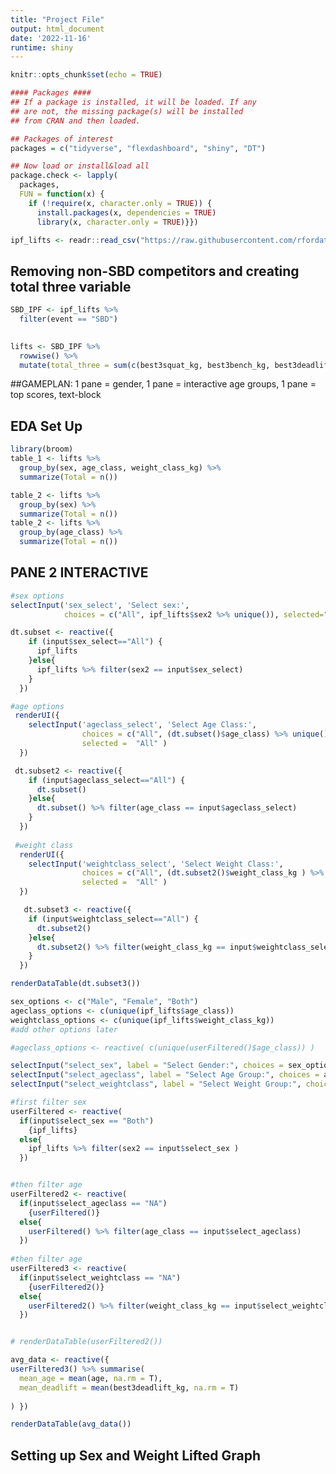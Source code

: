 ```yaml
---
title: "Project File"
output: html_document
date: '2022-11-16'
runtime: shiny
---
```


```r
knitr::opts_chunk$set(echo = TRUE)
```

```r
#### Packages ####
## If a package is installed, it will be loaded. If any 
## are not, the missing package(s) will be installed 
## from CRAN and then loaded.

## Packages of interest
packages = c("tidyverse", "flexdashboard", "shiny", "DT")

## Now load or install&load all
package.check <- lapply(
  packages,
  FUN = function(x) {
    if (!require(x, character.only = TRUE)) {
      install.packages(x, dependencies = TRUE)
      library(x, character.only = TRUE)}})

```


```r
ipf_lifts <- readr::read_csv("https://raw.githubusercontent.com/rfordatascience/tidytuesday/master/data/2019/2019-10-08/ipf_lifts.csv") %>% mutate(sex2 = if_else(sex == "F", "Female", "Male"))
```

## Removing non-SBD competitors and creating total three variable
```r

SBD_IPF <- ipf_lifts %>% 
  filter(event == "SBD")
  

lifts <- SBD_IPF %>%
  rowwise() %>%
  mutate(total_three = sum(c(best3squat_kg, best3bench_kg, best3deadlift_kg), na.rm = TRUE))

```


##GAMEPLAN: 1 pane = gender, 1 pane = interactive age groups, 1 pane = top scores, text-block

## EDA Set Up


```r
library(broom)
table_1 <- lifts %>%
  group_by(sex, age_class, weight_class_kg) %>%
  summarize(Total = n())

table_2 <- lifts %>%
  group_by(sex) %>%
  summarize(Total = n())
table_2 <- lifts %>%
  group_by(age_class) %>%
  summarize(Total = n())
```  





## PANE 2 INTERACTIVE


```r
#sex options
selectInput('sex_select', 'Select sex:',
            choices = c("All", ipf_lifts$sex2 %>% unique()), selected="All")

dt.subset <- reactive({
    if (input$sex_select=="All") {
      ipf_lifts
    }else{
      ipf_lifts %>% filter(sex2 == input$sex_select)
    }
  })

#age options
 renderUI({
    selectInput('ageclass_select', 'Select Age Class:', 
                choices = c("All", (dt.subset()$age_class) %>% unique()), 
                selected =  "All" )
  })

 dt.subset2 <- reactive({
    if (input$ageclass_select=="All") {
      dt.subset()
    }else{
      dt.subset() %>% filter(age_class == input$ageclass_select)
    }
  })
 
 #weight class 
  renderUI({
    selectInput('weightclass_select', 'Select Weight Class:', 
                choices = c("All", (dt.subset2()$weight_class_kg ) %>% unique()), 
                selected =  "All" )
  })

   dt.subset3 <- reactive({
    if (input$weightclass_select=="All") {
      dt.subset2()
    }else{
      dt.subset2() %>% filter(weight_class_kg == input$weightclass_select)
    }
  })

renderDataTable(dt.subset3())

```

```r
sex_options <- c("Male", "Female", "Both")
ageclass_options <- c(unique(ipf_lifts$age_class))
weightclass_options <- c(unique(ipf_lifts$weight_class_kg))
#add other options later

#ageclass_options <- reactive( c(unique(userFiltered()$age_class)) )
```

```r
selectInput("select_sex", label = "Select Gender:", choices = sex_options)
selectInput("select_ageclass", label = "Select Age Group:", choices = ageclass_options)
selectInput("select_weightclass", label = "Select Weight Group:", choices = weightclass_options)

```


```r
#first filter sex
userFiltered <- reactive(
  if(input$select_sex == "Both")
    {ipf_lifts}
  else{
    ipf_lifts %>% filter(sex2 == input$select_sex )
  })


#then filter age
userFiltered2 <- reactive(
  if(input$select_ageclass == "NA")
    {userFiltered()}
  else{
    userFiltered() %>% filter(age_class == input$select_ageclass)
  })
   
#then filter age
userFiltered3 <- reactive(
  if(input$select_weightclass == "NA")
    {userFiltered2()}
  else{
    userFiltered2() %>% filter(weight_class_kg == input$select_weightclass)
  })


# renderDataTable(userFiltered2())
```

```r
avg_data <- reactive({
userFiltered3() %>% summarise(
  mean_age = mean(age, na.rm = T),
  mean_deadlift = mean(best3deadlift_kg, na.rm = T)
  
) })

renderDataTable(avg_data())

```

## Setting up Sex and Weight Lifted Graph
```r

```

